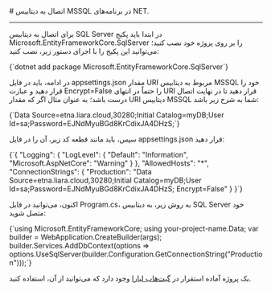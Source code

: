 
<Layout>
# اتصال به دیتابیس MSSQL در برنامه‌های NET.
<hr className="mb-2" />

برای اتصال به دیتابیس SQL Server در ابتدا باید پکیج <Important>Microsoft.EntityFrameworkCore.SqlServer</Important> را بر روی پروژه خود نصب کنید؛ می‌توانید این پکیج را با اجرای دستور زیر، نصب کنید:

<div className="h-2" />
    <div dir='ltr'>
    <Highlight className="bash">
        {`dotnet add package Microsoft.EntityFrameworkCore.SqlServer`}
    </Highlight>
    </div>
<div className="h-2" />

در ادامه، باید در فایل <Important>appsettings.json</Important> مقدار URI مربوط به دیتابیس MSSQL خود را قرار دهید و عبارت <Important>Encrypt=False</Important> را حتماً در انتهای URI قرار دهید تا در نهایت اتصال درست باشد؛ به عنوان مثال اگر که مقدار URI دیتابیس MSSQL شما به شرح زیر باشد:

<div className="h-2" />
    <div dir='ltr'>
    <Highlight className="python">
        {`Data Source=etna.liara.cloud,30280;Initial Catalog=myDB;User Id=sa;Password=EJNdMyuBGd8KrCdixJA4DHzS;`}
    </Highlight>
    </div>
<div className="h-2" />

سپس، باید مانند قطعه کد زیر، آن را در فایل <Important>appsettings.json</Important> قرار دهید:

<div className="h-2" />
    <div dir='ltr'>
    <Highlight className="dotnet">
        {`{
  "Logging": {
    "LogLevel": {
      "Default": "Information",
      "Microsoft.AspNetCore": "Warning"
    }
  },
  "AllowedHosts": "*",
  "ConnectionStrings": {
    "Production": "Data Source=etna.liara.cloud,30280;Initial Catalog=myDB;User Id=sa;Password=EJNdMyuBGd8KrCdixJA4DHzS; Encrypt=False"
    }
}`}
    </Highlight>
    </div>
<div className="h-2" />

اکنون، می‌توانید در فایل <Important>Program.cs</Important>، به روش زیر، به دیتابیس SQL Server خود متصل شوید:

<div className="h-2" />
    <div dir='ltr'>
    <Highlight className="bash">
        {`using Microsoft.EntityFrameworkCore;
using your-project-name.Data;
var builder = WebApplication.CreateBuilder(args);
builder.Services.AddDbContext<your-db-Context>(options =>
  options.UseSqlServer(builder.Configuration.GetConnectionString("Production")));`}
    </Highlight>
    </div>
<div className="h-2" />

<Alert variant="success">
<p>
یک پروژه آماده استقرار در <a href="https://github.com/liara-cloud/dotnet-getting-started/tree/ef-core" className="blue-link">گیت‌هاب لیارا</a> وجود دارد که می‌توانید از آن، استفاده کنید.

</p>
</Alert>

</Layout>
